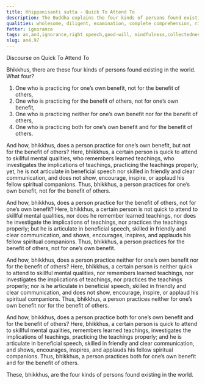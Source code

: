 ```yaml
---
title: Khippanisanti sutta - Quick To Attend To
description: The Buddha explains the four kinds of persons found existing in the world.
qualities: wholesome, diligent, examination, complete comprehension, right speech, good-will, good friendship, loving-kindness, appreciative joy
fetter: ignorance
tags: an,an4,ignorance,right speech,good-will, mindfulness,collectedness
slug: an4.97
---
```


Discourse on Quick To Attend To

Bhikkhus, there are these four kinds of persons found existing in the world. What four?

1. One who is practicing for one’s own benefit, not for the benefit of others,
2. One who is practicing for the benefit of others, not for one’s own benefit,
3. One who is practicing neither for one’s own benefit nor for the benefit of others,
4. One who is practicing both for one’s own benefit and for the benefit of others.

And how, bhikkhus, does a person practice for one’s own benefit, but not for the benefit of others? Here, bhikkhus, a certain person is quick to attend to skillful mental qualities, who remembers learned teachings, who investigates the implications of teachings, practicing the teachings properly; yet, he is not articulate in beneficial speech nor skilled in friendly and clear communication, and does not show, encourage, inspire, or applaud his fellow spiritual companions. Thus, bhikkhus, a person practices for one’s own benefit, not for the benefit of others.

And how, bhikkhus, does a person practice for the benefit of others, not for one’s own benefit? Here, bhikkhus, a certain person is not quick to attend to skillful mental qualities, nor does he remember learned teachings, nor does he investigate the implications of teachings, nor practices the teachings properly; but he is articulate in beneficial speech, skilled in friendly and clear communication, and shows, encourages, inspires, and applauds his fellow spiritual companions. Thus, bhikkhus, a person practices for the benefit of others, not for one’s own benefit.

And how, bhikkhus, does a person practice neither for one’s own benefit nor for the benefit of others? Here, bhikkhus, a certain person is neither quick to attend to skillful mental qualities, nor remembers learned teachings, nor investigates the implications of teachings, nor practices the teachings properly; nor is he articulate in beneficial speech, skilled in friendly and clear communication, and does not show, encourage, inspire, or applaud his spiritual companions. Thus, bhikkhus, a person practices neither for one’s own benefit nor for the benefit of others.

And how, bhikkhus, does a person practice both for one’s own benefit and for the benefit of others? Here, bhikkhus, a certain person is quick to attend to skillful mental qualities, remembers learned teachings, investigates the implications of teachings, practicing the teachings properly; and he is articulate in beneficial speech, skilled in friendly and clear communication, and shows, encourages, inspires, and applauds his fellow spiritual companions. Thus, bhikkhus, a person practices both for one’s own benefit and for the benefit of others.

These, bhikkhus, are the four kinds of persons found existing in the world.